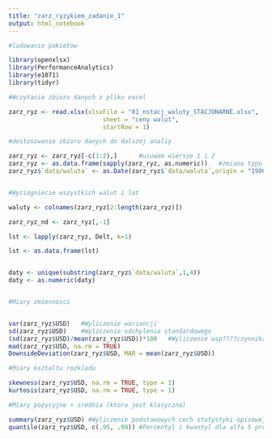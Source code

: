 ```yaml
---
title: "zarz_ryzykiem_zadanie_1"
output: html_notebook
---
```




```r
#ladowanie pakietow

library(openxlsx)
library(PerformanceAnalytics)
library(e1071)
library(tidyr)

```

```r
#Wczytanie zbioru danych z pliku excel

zarz_ryz <- read.xlsx(xlsxFile = "01_nstacj_waluty_STACJONARNE.xlsx", 
                          sheet = "ceny walut", 
                          startRow = 1)

```

```r
#dostosowanie zbioru danych do dalszej analiy 

zarz_ryz <- zarz_ryz[-c(1:2),]      #usuwam wiersze 1 i 2
zarz_ryz <- as.data.frame(sapply(zarz_ryz, as.numeric))   #zmiana typu danych na numeric (ze wzgledu na pierwsze wiesze, cale kolumny ustawily sie jako zmienna tekstowa)
zarz_ryz$`data/waluta` <- as.Date(zarz_ryz$`data/waluta`,origin = "1900-01-01") #Ustawienie pierwszej kolumny jako typ danych "data"


#Wyciagniecie wszystkich walut i lat

waluty <- colnames(zarz_ryz[2:length(zarz_ryz)])

zarz_ryz_nd <- zarz_ryz[,-1]

lst <- lapply(zarz_ryz, Delt, k=1) 

lst <- as.data.frame(lst)


daty <- unique(substring(zarz_ryz$`data/waluta`,1,4))
daty <- as.numeric(daty)



```

```r
#Miary zmiennosci 


var(zarz_ryz$USD)   #Wyliczenie wariancji 
sd(zarz_ryz$USD)    #Wyliczenie odchylenia standardowego 
(sd(zarz_ryz$USD)/mean(zarz_ryz$USD))*100   #Wyliczenie wsp????czynnika zmienno??ci
mad(zarz_ryz$USD, na.rm = TRUE)
DownsideDeviation(zarz_ryz$USD, MAR = mean(zarz_ryz$USD))

```

```r
#Miary ksztaltu rozkladu

skewness(zarz_ryz$USD, na.rm = TRUE, type = 1)
kurtosis(zarz_ryz$USD, na.rm = TRUE, type = 1)

```

```r
#Miary pozycyjne + srednia (ktora jest klasyczna)

summary(zarz_ryz$USD) #Wyliczenie podstawowych cech statystyki opisowej
quantile(zarz_ryz$USD, c(.95, .99)) #Percentyl i kwantyl dla alfa 5 procent. 


```

